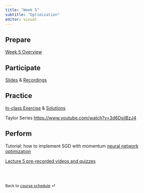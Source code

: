 ```yaml
---
title: "Week 5"
subtitle: "Optimization"
editor: visual
---
```


## Prepare

[Week 5 Overview](https://q.utoronto.ca/courses/366713/pages/week-6-overview?module_item_id=5872108)

## Participate

[Slides](/lecs/w05/lec05.html) & [Recordings](https://q.utoronto.ca/courses/366713)

## Practice

[In-class Exercise](/ex/w05/exercises05.html "Exercise"){aria-label="Exercise 5"} & [Solutions](/ex/w05/exercises05_solution.html "Exercise Solutions"){aria-label="Exercise 5 Solutions"}

Taylor Series <https://www.youtube.com/watch?v=3d6DsjIBzJ4>

## Perform

Tutorial: how to implement SGD with momentum [neural network optimization](https://colab.research.google.com/github/UofTCSC413/2024F-website/blob/main/labs/neural_network_optimization.ipynb)

[Lecture 5 pre-recorded videos and quizzes](https://q.utoronto.ca/courses/366713/quizzes/417060)

<br><br>

::: {style="font-size: 0.875em;"}
Back to [course schedule](/ "Course schedule") ⏎
:::